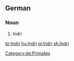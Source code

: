 {{also|indri}}
==German==
{{wikipedia|lang=de}}
===Noun===
{{de-noun|m|Indris|Indris}}
# Indri
[[Category:de:Primates]]

[[br:Indri]]
[[hu:Indri]]
[[pl:Indri]]
[[sh:Indri]]
